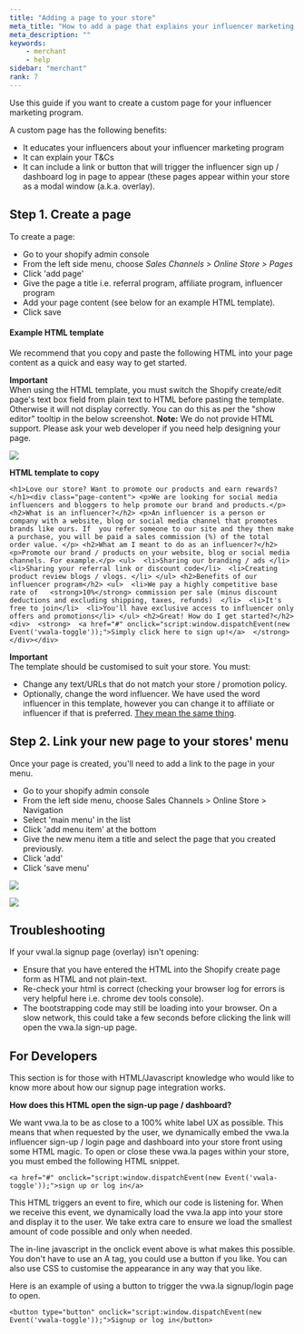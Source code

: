 ```yaml
---
title: "Adding a page to your store"
meta_title: "How to add a page that explains your influencer marketing program?"
meta_description: ""
keywords:
    - merchant
    - help
sidebar: "merchant"
rank: 7
---
```


Use this guide if you want to create a custom page for your influencer marketing program.

A custom page has the following benefits:

- It educates your influencers about your influencer marketing program
- It can explain your T&Cs
- It can include a link or button that will trigger the influencer sign up / dashboard log in page to appear (these pages appear within your store as a modal window (a.k.a. overlay).

## Step 1\. Create a page

To create a page:

- Go to your shopify admin console
- From the left side menu, choose _Sales Channels > Online Store > Pages_
- Click 'add page'
- Give the page a title i.e. referral program, affiliate program, influencer program
- Add your page content (see below for an example HTML template).
- Click save

#### Example HTML template

We recommend that you copy and paste the following HTML into your page content as a quick and easy way to get started.

**Important**  
When using the HTML template, you must switch the Shopify create/edit page's text box field from plain text to HTML before pasting the template. Otherwise it will not display correctly. You can do this as per the "show editor" tooltip in the below screenshot. **Note:** We do not provide HTML support. Please ask your web developer if you need help designing your page.   

![](/../../images/merchant/2018-03-13-18-16-25.png)

**HTML template to copy**

    <h1>Love our store? Want to promote our products and earn rewards?</h1><div class="page-content"> <p>We are looking for social media influencers and bloggers to help promote our brand and products.</p> <h2>What is an influencer?</h2> <p>An influencer is a person or company with a website, blog or social media channel that promotes brands like ours. If  you refer someone to our site and they then make a purchase, you will be paid a sales commission (%) of the total  order value. </p> <h2>What am I meant to do as an influencer?</h2> <p>Promote our brand / products on your website, blog or social media channels. For example.</p> <ul>  <li>Sharing our branding / ads </li>  <li>Sharing your referral link or discount code</li>  <li>Creating product review blogs / vlogs. </li> </ul> <h2>Benefits of our influencer program</h2> <ul>  <li>We pay a highly competitive base rate of   <strong>10%</strong> commission per sale (minus discount deductions and excluding shipping, taxes, refunds)  </li>  <li>It's free to join</li>  <li>You'll have exclusive access to influencer only offers and promotions</li> </ul> <h2>Great! How do I get started?</h2> <div>  <strong>  <a href="#" onclick="script:window.dispatchEvent(new Event('vwala-toggle'));">Simply click here to sign up!</a>  </strong> </div></div>

**Important**  
The template should be customised to suit your store. You must:

- Change any text/URLs that do not match your store / promotion policy.
- Optionally, change the word influencer. We have used the word influencer in this template, however you can change it to affiliate or influencer if that is preferred. [They mean the same thing](/merchant/is-referralaffiliateinfluencer-marketing-the-same-thing).


## Step 2\. Link your new page to your stores' menu

Once your page is created, you'll need to add a link to the page in your menu.

- Go to your shopify admin console
- From the left side menu, choose Sales Channels > Online Store > Navigation
- Select 'main menu' in the list
- Click 'add menu item' at the bottom
- Give the new menu item a title and select the page that you created previously.
- Click 'add'
- Click 'save menu'

![](/../../images/merchant/2017-09-11-14-58-41.png)

![](/../../images/merchant/2017-09-11-14-55-24.png)

## Troubleshooting

If your vwal.la signup page (overlay) isn't opening:

- Ensure that you have entered the HTML into the Shopify create page form as HTML and not plain-text.
- Re-check your html is correct (checking your browser log for errors is very helpful here i.e. chrome dev tools console).
- The bootstrapping code may still be loading into your browser. On a slow network, this could take a few seconds before clicking the link will open the vwa.la sign-up page.


## For Developers

This section is for those with HTML/Javascript knowledge who would like to know more about how our signup page integration works.

**How does this HTML open the sign-up page / dashboard?**

We want vwa.la to be as close to a 100% white label UX as possible. This means that when requested by the user, we dynamically embed the vwa.la influencer sign-up / login page and dashboard into your store front using some HTML magic. To open or close these vwa.la pages within your store, you must embed the following HTML snippet.

    <a href="#" onclick="script:window.dispatchEvent(new Event('vwala-toggle'));">sign up or log in</a>

This HTML triggers an event to fire, which our code is listening for. When we receive this event, we dynamically load the vwa.la app into your store and display it to the user. We take extra care to ensure we load the smallest amount of code possible and only when needed.

The in-line javascript in the onclick event above is what makes this possible. You don't have to use an A tag, you could use a button if you like. You can also use CSS to customise the appearance in any way that you like. 

Here is an example of using a button to trigger the vwa.la signup/login page to open.

    <button type="button" onclick="script:window.dispatchEvent(new Event('vwala-toggle'));">Signup or log in</button>
